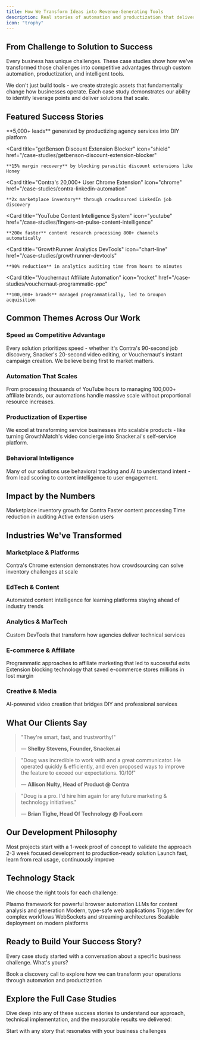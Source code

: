 ```yaml
---
title: How We Transform Ideas into Revenue-Generating Tools
description: Real stories of automation and productization that delivered measurable business impact
icon: "trophy"
---
```


## From Challenge to Solution to Success

Every business has unique challenges. These case studies show how we've transformed those challenges into competitive advantages through custom automation, productization, and intelligent tools.

<Card title="What Makes Our Approach Different" icon="sparkles">
  We don't just build tools - we create strategic assets that fundamentally change how businesses operate. Each case study demonstrates our ability to identify leverage points and deliver solutions that scale.
</Card>

## Featured Success Stories

<CardGroup cols={2}>
  <Card
    title="Snacker.ai Video Platform"
    icon="video"
    href="/case-studies/snacker-ai-video-platform"
  >
    **5,000+ leads** generated by productizing agency services into DIY platform
  </Card>

  <Card
    title="getBenson Discount Extension Blocker"
    icon="shield"
    href="/case-studies/getbenson-discount-extension-blocker"
  >
    **15% margin recovery** by blocking parasitic discount extensions like Honey
  </Card>

  <Card
    title="Contra's 20,000+ User Chrome Extension"
    icon="chrome"
    href="/case-studies/contra-linkedin-automation"
  >
    **2x marketplace inventory** through crowdsourced LinkedIn job discovery
  </Card>

  <Card
    title="YouTube Content Intelligence System"
    icon="youtube"
    href="/case-studies/fingers-on-pulse-content-intelligence"
  >
    **200x faster** content research processing 800+ channels automatically
  </Card>

  <Card
    title="GrowthRunner Analytics DevTools"
    icon="chart-line"
    href="/case-studies/growthrunner-devtools"
  >
    **90% reduction** in analytics auditing time from hours to minutes
  </Card>

  <Card
    title="Vouchernaut Affiliate Automation"
    icon="rocket"
    href="/case-studies/vouchernaut-programmatic-ppc"
  >
    **100,000+ brands** managed programmatically, led to Groupon acquisition
  </Card>
</CardGroup>

## Common Themes Across Our Work

### Speed as Competitive Advantage
Every solution prioritizes speed - whether it's Contra's 90-second job discovery, Snacker's 20-second video editing, or Vouchernaut's instant campaign creation. We believe being first to market matters.

### Automation That Scales
From processing thousands of YouTube hours to managing 100,000+ affiliate brands, our automations handle massive scale without proportional resource increases.

### Productization of Expertise
We excel at transforming service businesses into scalable products - like turning GrowthMatch's video concierge into Snacker.ai's self-service platform.

### Behavioral Intelligence
Many of our solutions use behavioral tracking and AI to understand intent - from lead scoring to content intelligence to user engagement.

## Impact by the Numbers

<CardGroup cols={4}>
  <Card title="2x" icon="chart-up">
    Marketplace inventory growth for Contra
  </Card>
  <Card title="200x" icon="gauge-high">
    Faster content processing
  </Card>
  <Card title="90%" icon="clock">
    Time reduction in auditing
  </Card>
  <Card title="20,000+" icon="users">
    Active extension users
  </Card>
</CardGroup>

## Industries We've Transformed

### Marketplace & Platforms
<Card href="/case-studies/contra-linkedin-automation">
  Contra's Chrome extension demonstrates how crowdsourcing can solve inventory challenges at scale
</Card>

### EdTech & Content
<Card href="/case-studies/fingers-on-pulse-content-intelligence">
  Automated content intelligence for learning platforms staying ahead of industry trends
</Card>

### Analytics & MarTech
<Card href="/case-studies/growthrunner-devtools">
  Custom DevTools that transform how agencies deliver technical services
</Card>

### E-commerce & Affiliate
<CardGroup cols={1}>
  <Card href="/case-studies/vouchernaut-programmatic-ppc">
    Programmatic approaches to affiliate marketing that led to successful exits
  </Card>
  <Card href="/case-studies/getbenson-discount-extension-blocker">
    Extension blocking technology that saved e-commerce stores millions in lost margin
  </Card>
</CardGroup>

### Creative & Media
<Card href="/case-studies/snacker-ai-video-platform">
  AI-powered video creation that bridges DIY and professional services
</Card>

## What Our Clients Say

> "They're smart, fast, and trustworthy!"
>
> — **Shelby Stevens, Founder, Snacker.ai**

> "Doug was incredible to work with and a great communicator. He operated quickly & efficiently, and even proposed ways to improve the feature to exceed our expectations. 10/10!"
>
> — **Allison Nulty, Head of Product @ Contra**

> "Doug is a pro. I'd hire him again for any future marketing & technology initiatives."
>
> — **Brian Tighe, Head Of Technology @ Fool.com**

## Our Development Philosophy

<Steps>
  <Step title="Rapid Prototyping">
    Most projects start with a 1-week proof of concept to validate the approach
  </Step>
  <Step title="Production Sprint">
    2-3 week focused development to production-ready solution
  </Step>
  <Step title="Iterative Improvement">
    Launch fast, learn from real usage, continuously improve
  </Step>
</Steps>

## Technology Stack

We choose the right tools for each challenge:

<CardGroup cols={3}>
  <Card title="Chrome Extensions" icon="chrome">
    Plasmo framework for powerful browser automation
  </Card>
  <Card title="AI Integration" icon="brain">
    LLMs for content analysis and generation
  </Card>
  <Card title="React & TypeScript" icon="react">
    Modern, type-safe web applications
  </Card>
  <Card title="Job Orchestration" icon="gears">
    Trigger.dev for complex workflows
  </Card>
  <Card title="Real-time Processing" icon="bolt">
    WebSockets and streaming architectures
  </Card>
  <Card title="Cloud Infrastructure" icon="cloud">
    Scalable deployment on modern platforms
  </Card>
</CardGroup>

## Ready to Build Your Success Story?

Every case study started with a conversation about a specific business challenge. What's yours?

<Card title="Let's Discuss Your Project" icon="phone" href="/contact">
  Book a discovery call to explore how we can transform your operations through automation and productization
</Card>

## Explore the Full Case Studies

Dive deep into any of these success stories to understand our approach, technical implementation, and the measurable results we delivered:

<CardGroup cols={1}>
  <Card title="Browse All Case Studies →" icon="arrow-right" href="/case-studies/contra-linkedin-automation">
    Start with any story that resonates with your business challenges
  </Card>
</CardGroup>